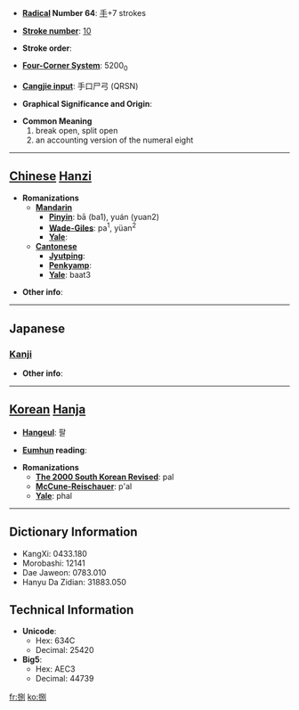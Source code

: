 * '''[[Wiktionary:Chinese radical index| Radical]] Number 64''': [[Wiktionary:Chinese radical index 手|手]]+7 strokes

* '''[[Wiktionary:Chinese total strokes index|Stroke number]]''': [[Wiktionary:Chinese total strokes index 10|10]]

* '''Stroke order''': 

* '''[[Wiktionary:Chinese four corner index|Four-Corner System]]''': 5200<sub>0</sub>

* '''[[Wiktionary:Chinese Cangjie index|Cangjie input]]''': 手口尸弓 (QRSN)

* '''Graphical Significance and Origin''': 

* '''Common Meaning'''
*#break open, split open
*# an accounting version of the numeral eight


----

== [[Chinese]] [[Hanzi]] ==

* '''Romanizations'''
** '''[[Mandarin]]'''
*** '''[[Pinyin]]''': bā (ba1), yuán (yuan2)
*** '''[[Wade-Giles]]''': pa<sup>1</sup>, yüan<sup>2</sup>
*** '''[[Yale]]''': 
** '''[[Cantonese]]'''
*** '''[[Jyutping]]''':
*** '''[[Penkyamp]]''': 
*** '''[[Yale]]''': baat3

* '''Other info''': 

----

==Japanese==
===[[Kanji]]===
{{kanji|on readings=[[はつ]] (hatsu), [[はち]] (hachi), [[べつ]] (betsu)
|kun readings=[[さばく]] (sabaku), [[さばける]] (sabakeru), [[さばき]] (sabaki)
}}

* '''Other info''':  

----

== [[Korean]] [[Hanja]] ==

* '''[[Hangeul]]''': 팔

* '''[[Eumhun]] reading''': 

* '''Romanizations'''
** '''[[The 2000 South Korean Revised Romanization|The 2000 South Korean Revised]]''': pal
** '''[[McCune-Reischauer]]''': p'al
** '''[[Yale]]''': phal

----

== Dictionary Information ==

* KangXi: 0433.180
* Morobashi: 12141
* Dae Jaweon: 0783.010
* Hanyu Da Zidian: 31883.050

== Technical Information ==

* '''Unicode''':
** Hex: 634C
** Decimal: 25420
* '''Big5''':
** Hex: AEC3
** Decimal: 44739

[[fr:捌]]
[[ko:捌]]